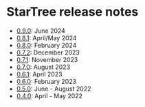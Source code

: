 # StarTree release notes

* [0.9.0](./startree-release-notes/0.9.0.md): June 2024
* [0.8.1](./startree-release-notes/0.8.1.md): April/May 2024
* [0.8.0](./startree-release-notes/0.8.0.md): February 2024
* [0.7.2](./startree-release-notes/0.7.2.md): December 2023 
* [0.7.1](./startree-release-notes/0.7.1.md): November 2023
* [0.7.0](./startree-release-notes/0.7.0.md): August 2023
* [0.6.1](./startree-release-notes/0.6.1.md): April 2023
* [0.6.0](./startree-release-notes/0.6.0.md): February 2023
* [0.5.0](./startree-release-notes/0.5.0.md): June - August 2022
* [0.4.0](./startree-release-notes/0.4.0.md): April - May 2022 